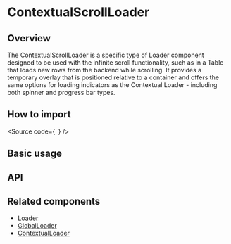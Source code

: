 

<Meta of={Stories} />

# ContextualScrollLoader

## Overview

The ContextualScrollLoader is a specific type of Loader component designed to be used with the infinite scroll functionality, such as in a Table that loads new rows from the backend while scrolling.
It provides a temporary overlay that is positioned relative to a container and offers the same options for loading indicators as the Contextual Loader - including both spinner and progress bar types.

## How to import

<Source
  code={`
`}
/>

## Basic usage

<Canvas of={Stories.Base} />

## API

<ArgTypes of={Stories} />

## Related components

- [Loader](?path=/docs/components-core-feedback-loader--docs)
- [GlobalLoader](?path=/story/components-core-feedback-loader-globalloader--docs)
- [ContextualLoader](?path=/docs/components-core-feedback-loader-contextualloader--docs)
